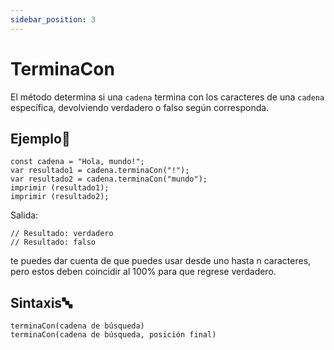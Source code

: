 ```yaml
---
sidebar_position: 3
---
```


# TerminaCon

El método determina si una `cadena` termina con los caracteres de una `cadena` específica, devolviendo verdadero o falso según corresponda.

## Ejemplo📝

```dummy
const cadena = "Hola, mundo!";
var resultado1 = cadena.terminaCon("!"); 
var resultado2 = cadena.terminaCon("mundo");
imprimir (resultado1);
imprimir (resultado2);
```
Salida:
```dummy
// Resultado: verdadero
// Resultado: falso
```

te puedes dar cuenta de que puedes usar desde uno hasta n caracteres, pero estos deben coincidir al 100% para que regrese verdadero.

## Sintaxis🔤

```dummy
terminaCon(cadena de búsqueda)
terminaCon(cadena de búsqueda, posición final)
```

